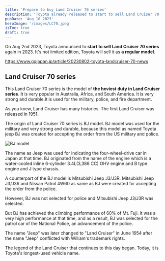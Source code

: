 ```yaml
---
title: 'Prepare to buy Land Cruiser 70 series'
description: 'Toyota already released to start to sell Land Cruiser 70 series in 2023. I want to buy it.'
pubDate: 'Aug 10 2023'
heroImage: '/images/LC70.jpeg'
isToc: true
draft: true
---
```


On Aug 2nd 2023, Toyota announced to **start to sell Land Cruiser 70 series** again in 2023. It's not limited edition, Toyota will sell it as **a regular model**.

https://www.gqjapan.jp/article/20230802-toyota-landcruiser-70-news

## Land Cruiser 70 series

This Land Cruiser 70 series is the model of **the heviest duty in Land Cruiser series**. It is very popular in Australia, Africa, and South America. It is very strong and durable.It is used for the military, police, and fire department.

As you knew, Land Cruiser has many histories. The first Land Cruiser was released in 1951.

The origin of Land Cruiser 70 series is BJ model. BJ model was used for the military and very strong and durable,
because this model as named Toyota jeep BJ was created for accepting the order from the US military and police.

![BJ model](https://www.flexdream.jp/files/uploads/%E3%83%88%E3%83%A8%E3%82%BF_%E3%82%B8%E3%83%BC%E3%83%97BJ%E5%9E%8B.jpg)

The name as Jeep was used for indicating the four-wheel-drive car in Japan at that time.
BJ originated from the name of the engine which is a water-cooled inline 6-cylinder 3.4L(3,386 CC) OHV engine and B type engine and J type chassis.

A counterpart of the BJ model is Mitsubishi Jeep J3/J3R. Mitsubishi Jeep J3/J3R and Nissan Patrol 4W60 as same as BJ were created for accepting the order from the police.

However, BJ was not selected for police and Mitsubishi Jeep J3/J3R was selected.

But BJ has achieved the climbing performance of 60% of Mt. Fuji. It was a very high performance at that time, and as a result, BJ was selected for the patrol car of the National Police, an advancement of the police.

The name "Jeep" was later changed to "Land Cruiser" in June 1954 after the name "Jeep" conflicted with William's trademark rights.

The legend of the Land Cruiser that continues to this day began. Today, it is Toyota's longest-used vehicle name.
